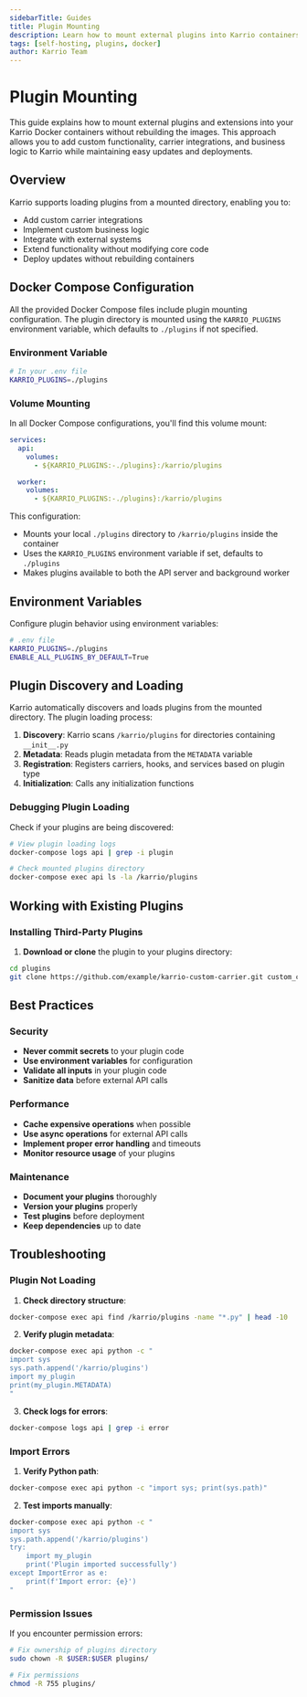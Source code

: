 ```yaml
---
sidebarTitle: Guides
title: Plugin Mounting
description: Learn how to mount external plugins into Karrio containers
tags: [self-hosting, plugins, docker]
author: Karrio Team
---
```


# Plugin Mounting

This guide explains how to mount external plugins and extensions into your Karrio Docker containers without rebuilding the images. This approach allows you to add custom functionality, carrier integrations, and business logic to Karrio while maintaining easy updates and deployments.

## Overview

Karrio supports loading plugins from a mounted directory, enabling you to:

- Add custom carrier integrations
- Implement custom business logic
- Integrate with external systems
- Extend functionality without modifying core code
- Deploy updates without rebuilding containers

## Docker Compose Configuration

All the provided Docker Compose files include plugin mounting configuration. The plugin directory is mounted using the `KARRIO_PLUGINS` environment variable, which defaults to `./plugins` if not specified.

### Environment Variable

```bash
# In your .env file
KARRIO_PLUGINS=./plugins
```

### Volume Mounting

In all Docker Compose configurations, you'll find this volume mount:

```yaml
services:
  api:
    volumes:
      - ${KARRIO_PLUGINS:-./plugins}:/karrio/plugins

  worker:
    volumes:
      - ${KARRIO_PLUGINS:-./plugins}:/karrio/plugins
```

This configuration:

- Mounts your local `./plugins` directory to `/karrio/plugins` inside the container
- Uses the `KARRIO_PLUGINS` environment variable if set, defaults to `./plugins`
- Makes plugins available to both the API server and background worker

## Environment Variables

Configure plugin behavior using environment variables:

```bash
# .env file
KARRIO_PLUGINS=./plugins
ENABLE_ALL_PLUGINS_BY_DEFAULT=True
```

## Plugin Discovery and Loading

Karrio automatically discovers and loads plugins from the mounted directory. The plugin loading process:

1. **Discovery**: Karrio scans `/karrio/plugins` for directories containing `__init__.py`
2. **Metadata**: Reads plugin metadata from the `METADATA` variable
3. **Registration**: Registers carriers, hooks, and services based on plugin type
4. **Initialization**: Calls any initialization functions

### Debugging Plugin Loading

Check if your plugins are being discovered:

```bash
# View plugin loading logs
docker-compose logs api | grep -i plugin

# Check mounted plugins directory
docker-compose exec api ls -la /karrio/plugins
```

## Working with Existing Plugins

### Installing Third-Party Plugins

1. **Download or clone** the plugin to your plugins directory:

```bash
cd plugins
git clone https://github.com/example/karrio-custom-carrier.git custom_carrier
```

## Best Practices

### Security

- **Never commit secrets** to your plugin code
- **Use environment variables** for configuration
- **Validate all inputs** in your plugin code
- **Sanitize data** before external API calls

### Performance

- **Cache expensive operations** when possible
- **Use async operations** for external API calls
- **Implement proper error handling** and timeouts
- **Monitor resource usage** of your plugins

### Maintenance

- **Document your plugins** thoroughly
- **Version your plugins** properly
- **Test plugins** before deployment
- **Keep dependencies** up to date

## Troubleshooting

### Plugin Not Loading

1. **Check directory structure**:

```bash
docker-compose exec api find /karrio/plugins -name "*.py" | head -10
```

2. **Verify plugin metadata**:

```bash
docker-compose exec api python -c "
import sys
sys.path.append('/karrio/plugins')
import my_plugin
print(my_plugin.METADATA)
"
```

3. **Check logs for errors**:

```bash
docker-compose logs api | grep -i error
```

### Import Errors

1. **Verify Python path**:

```bash
docker-compose exec api python -c "import sys; print(sys.path)"
```

2. **Test imports manually**:

```bash
docker-compose exec api python -c "
import sys
sys.path.append('/karrio/plugins')
try:
    import my_plugin
    print('Plugin imported successfully')
except ImportError as e:
    print(f'Import error: {e}')
"
```

### Permission Issues

If you encounter permission errors:

```bash
# Fix ownership of plugins directory
sudo chown -R $USER:$USER plugins/

# Fix permissions
chmod -R 755 plugins/
```
